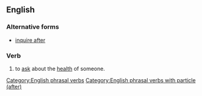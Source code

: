 ==English==

===Alternative forms===
* [[inquire after]]

===Verb===
{{head|en|verb}}

# {{lb|en|transitive|British}} to [[ask]] about the [[health]] of someone.

[[Category:English phrasal verbs]]
[[Category:English phrasal verbs with particle (after)]]